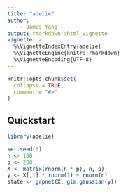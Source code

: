 ```yaml
---
title: "adelie"
author:
    - James Yang
output: rmarkdown::html_vignette
vignette: >
  %\VignetteIndexEntry{adelie}
  %\VignetteEngine{knitr::rmarkdown}
  %\VignetteEncoding{UTF-8}
---
```


```r
knitr::opts_chunk$set(
  collapse = TRUE,
  comment = "#>"
)
```

## Quickstart

```r
library(adelie)

set.seed(0)
n <- 100
p <- 200
X <- matrix(rnorm(n * p), n, p)
y <- X[,1] * rnorm(1) + rnorm(n)
state <- grpnet(X, glm.gaussian(y))
```

